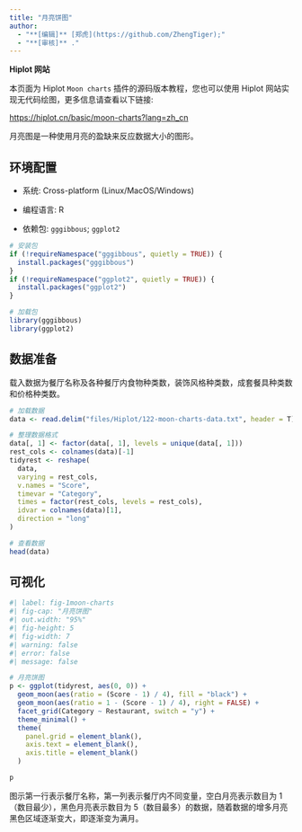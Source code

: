 ```yaml
---
title: "月亮饼图"
author:
  - "**[编辑]** [郑虎](https://github.com/ZhengTiger);"
  - "**[审核]** ."
---
```


::: callout-note
**Hiplot 网站**

本页面为 Hiplot `Moon charts` 插件的源码版本教程，您也可以使用 Hiplot 网站实现无代码绘图，更多信息请查看以下链接:

<https://hiplot.cn/basic/moon-charts?lang=zh_cn>
:::

月亮图是一种使用月亮的盈缺来反应数据大小的图形。

## 环境配置

-   系统: Cross-platform (Linux/MacOS/Windows)

-   编程语言: R

-   依赖包: `gggibbous`; `ggplot2`

```r
# 安装包
if (!requireNamespace("gggibbous", quietly = TRUE)) {
  install.packages("gggibbous")
}
if (!requireNamespace("ggplot2", quietly = TRUE)) {
  install.packages("ggplot2")
}

# 加载包
library(gggibbous)
library(ggplot2)
```

## 数据准备

载入数据为餐厅名称及各种餐厅内食物种类数，装饰风格种类数，成套餐具种类数和价格种类数。

```r
# 加载数据
data <- read.delim("files/Hiplot/122-moon-charts-data.txt", header = T)

# 整理数据格式
data[, 1] <- factor(data[, 1], levels = unique(data[, 1]))
rest_cols <- colnames(data)[-1]
tidyrest <- reshape(
  data,
  varying = rest_cols,
  v.names = "Score",
  timevar = "Category",
  times = factor(rest_cols, levels = rest_cols),
  idvar = colnames(data)[1],
  direction = "long"
)

# 查看数据
head(data)
```

## 可视化

```r
#| label: fig-1moon-charts
#| fig-cap: "月亮饼图"
#| out.width: "95%"
#| fig-height: 5
#| fig-width: 7
#| warning: false
#| error: false
#| message: false

# 月亮饼图
p <- ggplot(tidyrest, aes(0, 0)) +
  geom_moon(aes(ratio = (Score - 1) / 4), fill = "black") +
  geom_moon(aes(ratio = 1 - (Score - 1) / 4), right = FALSE) +
  facet_grid(Category ~ Restaurant, switch = "y") +
  theme_minimal() +
  theme(
    panel.grid = element_blank(),
    axis.text = element_blank(),
    axis.title = element_blank()
  )

p
```

图示第一行表示餐厅名称，第一列表示餐厅内不同变量，空白月亮表示数目为 1（数目最少），黑色月亮表示数目为 5（数目最多）的数据，随着数据的增多月亮黑色区域逐渐变大，即逐渐变为满月。



